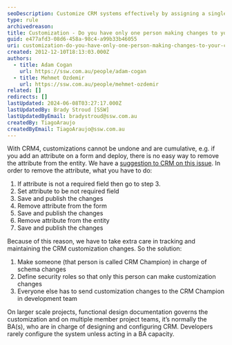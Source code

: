 ```yaml
---
seoDescription: Customize CRM systems effectively by assigning a single "CRM Champion" to manage schema changes and control customization access.
type: rule
archivedreason:
title: Customization - Do you have only one person making changes to your CRM customization?
guid: e477afd3-08d6-458a-98c4-a99b33b46055
uri: customization-do-you-have-only-one-person-making-changes-to-your-crm-customization
created: 2012-12-10T18:13:03.000Z
authors:
  - title: Adam Cogan
    url: https://ssw.com.au/people/adam-cogan
  - title: Mehmet Ozdemir
    url: https://ssw.com.au/people/mehmet-ozdemir
related: []
redirects: []
lastUpdated: 2024-06-08T03:27:17.000Z
lastUpdatedBy: Brady Stroud [SSW]
lastUpdatedByEmail: bradystroud@ssw.com.au
createdBy: TiagoAraujo
createdByEmail: TiagoAraujo@ssw.com.au
---
```


With CRM4, customizations cannot be undone and are cumulative, e.g. if you add an attribute on a form and deploy, there is no easy way to remove the attribute from the entity. We have a [suggestion to CRM on this issue](http://www.ssw.com.au/SSW/Standards/BetterSoftwareSuggestions/CRM.aspx#RemoveAttributeOnForm).
In order to remove the attribute, what you have to do:

1. If attribute is not a required field then go to step 3.
2. Set attribute to be not required field
3. Save and publish the changes
4. Remove attribute from the form
5. Save and publish the changes
6. Remove attribute from the entity
7. Save and publish the changes

Because of this reason, we have to take extra care in tracking and maintaining the CRM customization changes. So the solution:

1. Make someone (that person is called CRM Champion) in charge of schema changes
2. Define security roles so that only this person can make customization changes
3. Everyone else has to send customization changes to the CRM Champion in development team

On larger scale projects, functional design documentation governs the customization and on multiple member project teams, it’s normally the BA(s), who are in charge of designing and configuring CRM. Developers rarely configure the system unless acting in a BA capacity.
